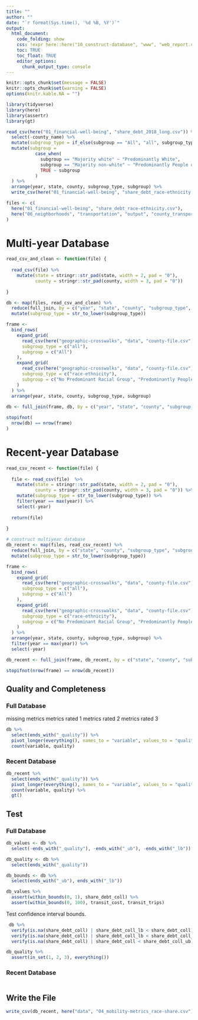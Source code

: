 ```yaml
---
title: ""
author: ""
date: "`r format(Sys.time(), '%d %B, %Y')`"
output:
  html_document:
    code_folding: show
    css: !expr here::here("10_construct-database", "www", "web_report.css")
    toc: TRUE
    toc_float: TRUE
    editor_options: 
      chunk_output_type: console
---
```


<style>
@import url('https://fonts.googleapis.com/css?family=Lato&display=swap');
</style>

<link rel="stylesheet" href="//fonts.googleapis.com/css?family=Lato" />

```r
knitr::opts_chunk$set(message = FALSE)
knitr::opts_chunk$set(warning = FALSE)
options(knitr.kable.NA = "")

```

```r
library(tidyverse)
library(here)
library(assertr)
library(gt)

```

```r
read_csv(here("01_financial-well-being", "share_debt_2018_long.csv")) %>%
  select(-county_name) %>%
  mutate(subgroup_type = if_else(subgroup == "All", "all", subgroup_type)) %>%
  mutate(subgroup = 
           case_when(
             subgroup == "Majority white" ~ "Predominantly White",
             subgroup == "Majority non-white" ~ "Predominantly People of Color",
             TRUE ~ subgroup
           )
  ) %>%
  arrange(year, state, county, subgroup_type, subgroup) %>%
  write_csv(here("01_financial-well-being", "share_debt_race-ethnicity.csv"))

```

```r
files <- c(
  here("01_financial-well-being", "share_debt_race-ethnicity.csv"),
  here("06_neighborhoods", "transportation", "output", "county_transport_stats_by_race_final.csv")
)

```

# Multi-year Database

```r
read_csv_and_clean <- function(file) {
  
  read_csv(file) %>%
    mutate(state = stringr::str_pad(state, width = 2, pad = "0"),
           county = stringr::str_pad(county, width = 3, pad = "0"))
  
}

db <- map(files, read_csv_and_clean) %>%
  reduce(full_join, by = c("year", "state", "county", "subgroup_type", "subgroup")) %>%
  mutate(subgroup_type = str_to_lower(subgroup_type))

frame <- 
  bind_rows(
    expand_grid(
      read_csv(here("geographic-crosswalks", "data", "county-file.csv")),
      subgroup_type = c("all"),
      subgroup = c("All")
    ),
    expand_grid(
      read_csv(here("geographic-crosswalks", "data", "county-file.csv")),
      subgroup_type = c("race-ethnicity"),
      subgroup = c("No Predominant Racial Group", "Predominantly People of Color", "Predominantly White")
    )
  ) %>%
  arrange(year, state, county, subgroup_type, subgroup)
  
db <- full_join(frame, db, by = c("year", "state", "county", "subgroup_type", "subgroup"))

stopifnot(
  nrow(db) == nrow(frame)
)

```

# Recent-year Database

```r
read_csv_recent <- function(file) {
  
  file <- read_csv(file)  %>%
    mutate(state = stringr::str_pad(state, width = 2, pad = "0"),
           county = stringr::str_pad(county, width = 3, pad = "0")) %>%
    mutate(subgroup_type = str_to_lower(subgroup_type)) %>%
    filter(year == max(year)) %>%
    select(-year)
  
  return(file)
  
}

# construct multiyear database
db_recent <- map(files, read_csv_recent) %>%
  reduce(full_join, by = c("state", "county", "subgroup_type", "subgroup")) %>%
  mutate(subgroup_type = str_to_lower(subgroup_type))

frame <- 
  bind_rows(
    expand_grid(
      read_csv(here("geographic-crosswalks", "data", "county-file.csv")),
      subgroup_type = c("all"),
      subgroup = c("All")
    ),
    expand_grid(
      read_csv(here("geographic-crosswalks", "data", "county-file.csv")),
      subgroup_type = c("race-ethnicity"),
      subgroup = c("No Predominant Racial Group", "Predominantly People of Color", "Predominantly White")
    )
  ) %>%
  arrange(year, state, county, subgroup_type, subgroup) %>%
  filter(year == max(year)) %>%
  select(-year)

db_recent <- full_join(frame, db_recent, by = c("state", "county", "subgroup_type", "subgroup"))

stopifnot(nrow(frame) == nrow(db_recent))

```

## Quality and Completeness

### Full Database

missing metrics
metrics rated 1
metrics rated 2
metrics rated 3

```r
db %>%
  select(ends_with("_quality")) %>%
  pivot_longer(everything(), names_to = "variable", values_to = "quality") %>%
  count(variable, quality)

```

### Recent Database

```r
db_recent %>%
  select(ends_with("_quality")) %>%
  pivot_longer(everything(), names_to = "variable", values_to = "quality") %>%
  count(variable, quality) %>%
  gt()

```

## Test

### Full Database

```r
db_values <- db %>%
  select(-ends_with("_quality"), -ends_with("_ub"), -ends_with("_lb"))

db_quality <- db %>%
  select(ends_with("_quality"))

db_bounds <- db %>%
  select(ends_with("_ub"), ends_with("_lb"))

```

```r

db_values %>%
  assert(within_bounds(0, 1), share_debt_coll) %>%
  assert(within_bounds(0, 100), transit_cost, transit_trips)

```

Test confidence interval bounds. 

```r
 db %>%
  verify(is.na(share_debt_coll) | share_debt_coll_lb < share_debt_coll) %>%
  verify(is.na(share_debt_coll) | share_debt_coll_lb < share_debt_coll_ub) %>%
  verify(is.na(share_debt_coll) | share_debt_coll < share_debt_coll_ub)

```

```r

db_quality %>%
  assert(in_set(1, 2, 3), everything())

```

### Recent Database

```r




```

## Write the File

```r
write_csv(db_recent, here("data", "04_mobility-metrics_race-share.csv"))

```
